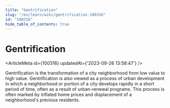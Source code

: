 ```yaml
---
title: "Gentrification"
slug: "/en/learn/wiki/gentrification-100316"
id: "100316"
hide_table_of_contents: true
---
```



# Gentrification

<ArticleMeta id={100316} updatedAt={'2023-09-26 13:58:47'} />
<div className='border-solid border-b border-t-0 my-4 border-[var(--ifm-color-gray-300)]' />

Gentrification is the transformation of a city neighborhood from low value to high value. Gentrification is also viewed as a process of urban development in which a neighborhood or portion of a city develops rapidly in a short period of time, often as a result of urban-renewal programs. This process is often marked by inflated home prices and displacement of a neighborhood's previous residents.
